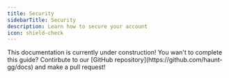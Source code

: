```yaml
---
title: Security
sidebarTitle: Security
description: Learn how to secure your account
icon: shield-check
---
```


<Warning>
    This documentation is currently under construction! You wan't to complete this guide? Contirbute to our [GitHub repository](https://github.com/haunt-gg/docs) and make a pull request!
</Warning>
